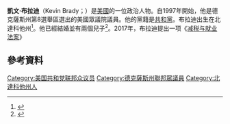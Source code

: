 '''凱文·布拉迪'''（Kevin Brady；{{bd|1955年|4月11日}}）是[[美國|美國]]的一位政治人物。自1997年開始，他是德克薩斯州第8選舉區選出的美國眾議院議員。他的黨籍是[[共和黨_(美國)|共和黨]]。布拉迪出生在北達科他州<ref>{{cite journal|last1 = AP|title = Wild Shooting Spree Caught On Tape|journal = Daytona Beach Morning Journal|date = September 27, 1967|volume = XLII|issue = 232|url = https://news.google.com/newspapers?id=b24eAAAAIBAJ&sjid=mskEAAAAIBAJ&pg=3571%2C5262217|accessdate = 17 December 2015|archive-date = 2020-02-02|archive-url = https://web.archive.org/web/20200202023122/https://news.google.com/newspapers?id=b24eAAAAIBAJ&sjid=mskEAAAAIBAJ&pg=3571,5262217|dead-url = no}}</ref>。他已經結婚並有兩個兒子<ref>{{cite web|title=About Kevin Brady|url=http://kevinbrady.house.gov/about/|accessdate=2016-01-05|archive-date=2015-12-29|archive-url=https://web.archive.org/web/20151229133009/http://kevinbrady.house.gov/about/|dead-url=no}}</ref>。2017年，布拉迪提出一项《[[2017年减税与就业法案|减税与就业法案]]》
== 參考資料 ==
{{reflist}}
{{US-poli-bio-stub}}
{{normdaten}}
{{DEFAULTSORT:brady}}
[[Category:美国共和党联邦众议员|Category:美国共和党联邦众议员]]
[[Category:德克薩斯州聯邦眾議員|Category:德克薩斯州聯邦眾議員]]
[[Category:北達科他州人|Category:北達科他州人]]